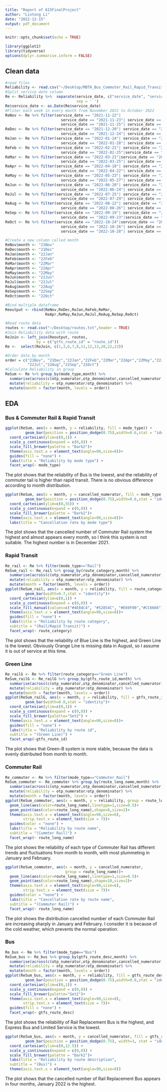 ```yaml
---
title: "Report of 615FinalProject"
author: "Lintong Li"
date: "2022-12-15"
output: pdf_document
---
```


```r
knitr::opts_chunk$set(echo = TRUE)
```

```r
library(ggplot2)
library(tidyverse)
options(dplyr.summarise.inform = FALSE)
```

## Clean data

```r
#read files
Reliability <- read.csv("~/Desktop/MBTA_Bus_Commuter_Rail_Rapid_Transit_Reliability.csv")
#Split service date column
Re <- Reliability %>%  separate(service_date, c("service_date", "service_time"), 
                                sep = ' ')
Re$service_date <- as.Date(Re$service_date)
#Fliter each week in every month from November 2021 to October 2022
ReNov <- Re %>% filter(service_date == "2021-11-22"| 
                         service_date == "2021-11-23"| service_date == "2021-11-24"|
                         service_date == "2021-11-25"| service_date == "2021-11-26"|                           service_date == "2021-11-27"| service_date == "2021-11-28")
ReDec <- Re %>% filter(service_date == "2021-12-20"| service_date == "2021-12-21"|                             service_date == "2021-12-22"| service_date == "2021-12-23"| 
                         service_date == "2021-12-24"| service_date == "2021-12-25"|                           service_date == "2021-12-26")
ReJan <- Re %>% filter(service_date == "2022-01-24"| service_date == "2022-01-25"|                             service_date == "2022-01-26"| service_date == "2022-01-27"|
                         service_date == "2022-01-28"| service_date == "2022-01-29"|                           service_date == "2022-01-30")
ReFeb <- Re %>% filter(service_date == "2022-02-21"| service_date == "2022-02-22"|                             service_date == "2022-02-23"| service_date == "2022-02-24"|
                         service_date == "2022-02-25"|service_date == "2022-02-26"|                            service_date == "2022-02-27")
ReMar <- Re %>% filter(service_date == "2022-03-21"|service_date == "2022-03-22"|                              service_date == "2022-03-23"| service_date == "2022-03-24"| 
                         service_date == "2022-03-25"| service_date == "2022-03-26"|                           service_date == "2022-03-27")
ReApr <- Re %>% filter(service_date == "2022-04-18"| service_date == "2022-04-19"|                             service_date == "2022-04-20"| service_date == "2022-04-21"|
                         service_date == "2022-04-22"| service_date == "2022-04-23"|                           service_date == "2022-04-24")
ReMay <- Re %>% filter(service_date == "2022-05-23"| service_date == "2022-05-24"|                             service_date == "2022-05-25"| service_date == "2022-05-26"| 
                         service_date == "2022-05-27"| service_date == "2022-05-28"|                           service_date == "2022-05-29")
ReJun <- Re %>% filter(service_date == "2022-06-20"| service_date == "2022-06-21"|                             service_date == "2022-06-22"| service_date == "2022-06-23"|
                         service_date == "2022-06-24"| service_date == "2022-06-25"|                           service_date == "2022-06-26")
ReJul <- Re %>% filter(service_date == "2022-07-25"| service_date == "2022-07-26"|                             service_date == "2022-07-27"| service_date == "2022-07-28"| 
                         service_date == "2022-07-29"| service_date == "2022-07-30"|                           service_date == "2022-07-31")
ReAug <- Re %>% filter(service_date == "2022-08-22"| service_date == "2022-08-23"|                             service_date == "2022-08-24"| service_date == "2022-08-25"| 
                         service_date == "2022-08-26"| service_date == "2022-08-27"|                           service_date == "2022-08-28")
ReSep <- Re %>% filter(service_date == "2022-09-19"| service_date == "2022-09-20"|                             service_date == "2022-09-21"| service_date == "2022-09-22"|
                         service_date == "2022-09-23"|service_date == "2022-09-24"|                            service_date == "2022-09-25")
ReOct <- Re %>% filter(service_date == "2022-10-24"|service_date == "2022-10-25"|
                         service_date == "2022-10-26"| service_date == "2022-10-27"| 
                         service_date == "2022-10-28"| service_date == "2022-10-29"|                           service_date == "2022-10-30")

```

```r
#Create a new column called month
ReNov$month <- "21Nov"
ReDec$month <- "21Dec"
ReJan$month <- "22Jan"
ReFeb$month <- "22Feb"
ReMar$month <- "22Mar"
ReApr$month <- "22Apr"
ReMay$month <- "22May"
ReJun$month <- "22Jun"
ReJul$month <- "22Jul"
ReAug$month <- "22Aug"
ReSep$month <- "22Sep"
ReOct$month <- "22Oct"
```

```r
#Bind multiple dataframe
Reoutput <- rbind(ReNov,ReDec,ReJan,ReFeb,ReMar,
                  ReApr,ReMay,ReJun,ReJul,ReAug,ReSep,ReOct)
```

```r
#Read route data
routes <- read.csv("~/Desktop/routes.txt",header = TRUE)
#Join Reliability data with route
ReJoin <- left_join(Reoutput, routes, 
              by = c("gtfs_route_id" = "route_id"))
Re <-  select(ReJoin, c(1,3,6,7,8,11,12,13,20,22,23))
```

```r
#Order data by month
order = c("21Nov", "21Dec","22Jan","22Feb","22Mar","22Apr","22May","22Jun",
          "22Jul","22Aug","22Sep","22Oct") 
#Calculate Reliability in group
ReSum <- Re %>% group_by(mode_type,month) %>% 
  summarise(across(c(otp_numerator,otp_denominator,cancelled_numerator), sum))  %>%
  mutate(reliability = otp_numerator/otp_denominator) %>%
  mutate(month = factor(month, levels = order)) 
```

\newpage
## EDA

### Bus & Commuter Rail & Rapid Transit

```r

ggplot(ReSum, aes(x = month, y = reliability, fill = mode_type)) +
         geom_bar(position = position_dodge(0.75),width=0.6,stat = "identity")+
  coord_cartesian(ylim=c(0,1)) +
  scale_y_continuous(expand = c(0,0)) +
  scale_fill_brewer(palette = "Dark2")+
  theme(axis.text.x = element_text(angle=90,size=8))+
  guides(fill = "none") +
  labs(title = "Reliability by mode type") + 
  facet_wrap(~ mode_type)
```

The plot shows that the reliability of Bus is the lowest, and the reliability of commuter tail is higher than rapid transit. There is no obvious difference according to month distribution.
\newpage

```r
ggplot(ReSum, aes(x = month, y = cancelled_numerator, fill = mode_type)) +
         geom_bar(position = position_dodge(0.75),width=0.6,stat = "identity")+ 
  coord_cartesian(ylim=c(0,55)) +
  scale_y_continuous(expand = c(0,0)) +
  scale_fill_brewer(palette = "Dark2")+
  theme(axis.text.x = element_text(angle=90,size=8))+
  labs(title = "Cancellation rate by mode type") 
```

The plot shows that the cancelled number of Commuter Rail system the highest and almost appears every month, so I think this system is not suitable. The highest number is in December 2021.
\newpage

### Rapid Transit

```r
Re_rail <- Re %>% filter(mode_type=="Rail")
ReSum_rail <- Re_rail %>% group_by(route_category,month) %>% 
  summarise(across(c(otp_numerator,otp_denominator,cancelled_numerator), sum))  %>%
  mutate(reliability = otp_numerator/otp_denominator) %>%
  mutate(month = factor(month, levels = order)) 
ggplot(ReSum_rail, aes(x = month, y = reliability, fill = route_category)) +
         geom_bar(width=0.7,stat = "identity")+
  coord_cartesian(ylim=c(0,1)) +
  scale_y_continuous(expand = c(0,0)) +
  scale_fill_manual(values=c("#4E84C4", "#52854C", "#E69F00","#CC6666"))+
  theme(axis.text.x = element_text(angle=90,size=8))+
  guides(fill = "none") +
  labs(title = "Reliability by route category",
  subtitle = "(Rail/Rapid Transit)") +
  facet_wrap(~ route_category)
```

The plot shows that the reliability of Blue Line is the highest, and Green Line is the lowest. Obviously Orange Line is missing data in August, so I assume it is out of service at this time.
\newpage

### Green Line

```r
Re_railG <- Re %>% filter(route_category=="Green Line")
ReSum_railG <- Re_railG %>% group_by(gtfs_route_id,month) %>% 
  summarise(across(c(otp_numerator,otp_denominator,cancelled_numerator), sum))  %>%
  mutate(reliability = otp_numerator/otp_denominator) %>%
  mutate(month = factor(month, levels = order)) 
ggplot(ReSum_railG, aes(x = month, y = reliability, fill = gtfs_route_id)) +
         geom_bar(width=0.8,stat = "identity")+
  coord_cartesian(ylim=c(0,1)) +
  scale_y_continuous(expand = c(0,0)) +
  scale_fill_brewer(palette="Set2") +
  theme(axis.text.x = element_text(angle=90,size=8))+
  guides(fill = "none") +
  labs(title = "Reliability by route id",
  subtitle = "(Green Line)") +
  facet_wrap(~gtfs_route_id)
```

The plot shows that Green-B system is more stable, because the data is evenly distributed from month to month.
\newpage

### Commuter Rail

```r
Re_commuter <- Re %>% filter(mode_type=="Commuter Rail")
ReSum_commuter <- Re_commuter %>% group_by(route_long_name,month) %>% 
  summarise(across(c(otp_numerator,otp_denominator,cancelled_numerator), sum))  %>%
  mutate(reliability = otp_numerator/otp_denominator) %>%
  mutate(month = factor(month, levels = order)) 
ggplot(ReSum_commuter, aes(x = month, y = reliability, group = route_long_name))+
  geom_line(aes(color=route_long_name),linetype=1,size=0.5)+ 
  geom_point(aes(color=route_long_name),shape=8,size=2)+
  theme(axis.text.x = element_text(angle=90,size=6),
        strip.text.x = element_text(size = 7))+
  guides(color = "none") + 
  labs(title = "Reliability by route name",
  subtitle = "(Cummter Rail)") +
  facet_wrap(~ route_long_name)
```

The plot shows the reliability of each type of Commuter Rail has different trends and fluctuations from month to month, with most plummeting in January and February.

```r
ggplot(ReSum_commuter, aes(x = month, y = cancelled_numerator, 
                           group = route_long_name))+
  geom_line(aes(color=route_long_name),linetype=1,size=0.5)+ 
  geom_point(aes(color=route_long_name),shape=10,size=2)+
  theme(axis.text.x = element_text(angle=90,size=6),
        strip.text.x = element_text(size = 7))+
  guides(color = "none") + 
  labs(title = "Cancellation rate by route name",
  subtitle = "(Commuter Rail)") +
  facet_wrap(~ route_long_name)
```

The plot shows the distribution cancelled number of each Commuter Rail are increasing sharply in January and February. I consider it is because of the cold weather, which prevents the normal operation.
\newpage

### Bus

```r
Re_bus <- Re %>% filter(mode_type=="Bus")
ReSum_bus <- Re_bus %>% group_by(gtfs_route_desc,month) %>% 
  summarise(across(c(otp_numerator,otp_denominator,cancelled_numerator), sum))  %>%
  mutate(reliability = otp_numerator/otp_denominator) %>%
  mutate(month = factor(month, levels = order)) 
ggplot(ReSum_bus, aes(x = month, y = reliability, fill = gtfs_route_desc)) +
         geom_bar(position = position_dodge(0.75),width=0.8,stat = "identity")+
  coord_cartesian(ylim=c(0,1)) +
  scale_y_continuous(expand = c(0,0)) +
  scale_fill_brewer(palette="Set2")+
  theme(axis.text.x = element_text(angle=90,size=8),
        strip.text.x = element_text(size = 7))+
  guides(fill = "none") +
  facet_wrap(~ gtfs_route_desc)
```

The plot shows the reliability of Rail Replacement Bus is the highest, and Express Bus and Limited Service is the lowest.

```r
ggplot(ReSum_bus, aes(x = month, y = cancelled_numerator, fill = gtfs_route_desc)) +
         geom_bar(position = position_dodge(0.75), width=3, stat = "identity")+ 
  coord_cartesian(ylim=c(0,12.5)) +
  scale_y_continuous(expand = c(0,0)) +
  scale_fill_brewer(palette = "Dark2")+
  labs(title = "Reliability by route description",
  subtitle = "(Bus)") +
  theme(axis.text.x = element_text(angle=90,size=8))
```

The plot shows that the cancelled number of Rail Replacement Bus appears in four months, January 2022 is the highest.
